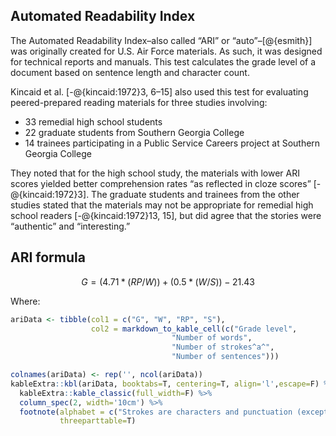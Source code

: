## Automated Readability Index\index{Automated Readability Index|(ii} {#sec-ari-test}

The Automated Readability Index–also called "ARI" or "auto"–[@{esmith}] was originally created for U.S. Air Force materials. As such, it was designed for technical reports and manuals. This test calculates the grade level of a document based on sentence length and character count.

Kincaid et al. [-@{kincaid:1972}3, 6–15] also used this test for evaluating peered-prepared reading materials for three studies involving:

- 33 remedial high school students
- 22 graduate students from Southern Georgia College
- 14 trainees participating in a Public Service Careers project at Southern Georgia College

They noted that for the high school study, the materials with lower ARI scores yielded better comprehension rates "as reflected in cloze scores" [-@{kincaid:1972}3]. The graduate students and trainees from the other studies stated that the materials may not be appropriate for remedial high school readers [-@{kincaid:1972}13, 15], but did agree that the stories were "authentic" and "interesting."

::: {.callout-note icon=false}
## ARI formula

$$
G = (4.71 * (RP/W)) + (0.5 * (W/S)) - 21.43
$$
:::

Where:

```r
ariData <- tibble(col1 = c("G", "W", "RP", "S"),
                  col2 = markdown_to_kable_cell(c("Grade level",
                                    "Number of words",
                                    "Number of strokes^a^",
                                    "Number of sentences")))

colnames(ariData) <- rep('', ncol(ariData))
kableExtra::kbl(ariData, booktabs=T, centering=T, align='l',escape=F) %>%
  kableExtra::kable_classic(full_width=F) %>%
  column_spec(2, width='10cm') %>%
  footnote(alphabet = c("Strokes are characters and punctuation (except for sentence terminating punctuation)"),
           threeparttable=T)
```
\index{Automated Readability Index|)}

\newpage